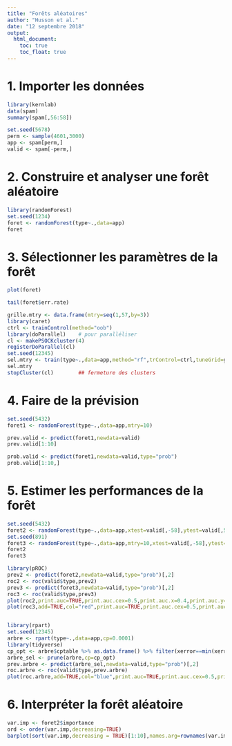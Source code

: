 ---
title: "Forêts aléatoires"
author: "Husson et al."
date: "12 septembre 2018"
output:
  html_document:
    toc: true
    toc_float: true 
---

# 1. Importer les données

```{r,message=FALSE,warning=FALSE}
library(kernlab)
data(spam)
summary(spam[,56:58])
```

```{r}
set.seed(5678)
perm <- sample(4601,3000)
app <- spam[perm,]
valid <- spam[-perm,]
```

# 2. Construire et analyser une forêt aléatoire

```{r,message=FALSE,warning=FALSE}
library(randomForest)
set.seed(1234)
foret <- randomForest(type~.,data=app)
foret
```

# 3. Sélectionner les paramètres de la forêt

```{r}
plot(foret)
```

```{r}
tail(foret$err.rate)
```

```{r,message=FALSE,warning=FALSE}
grille.mtry <- data.frame(mtry=seq(1,57,by=3))
library(caret)
ctrl <- trainControl(method="oob")
library(doParallel)    # pour paralléliser
cl <- makePSOCKcluster(4)
registerDoParallel(cl)     
set.seed(12345)
sel.mtry <- train(type~.,data=app,method="rf",trControl=ctrl,tuneGrid=grille.mtry)
sel.mtry
stopCluster(cl)        ## fermeture des clusters
```

# 4. Faire de la prévision

```{r}
set.seed(5432)
foret1 <- randomForest(type~.,data=app,mtry=10)

prev.valid <- predict(foret1,newdata=valid)
prev.valid[1:10]

prob.valid <- predict(foret1,newdata=valid,type="prob")
prob.valid[1:10,]
```

# 5. Estimer les performances de la forêt

```{r}
set.seed(5432)
foret2 <- randomForest(type~.,data=app,xtest=valid[,-58],ytest=valid[,58],keep.forest=TRUE)
set.seed(891)
foret3 <- randomForest(type~.,data=app,mtry=10,xtest=valid[,-58],ytest=valid[,58],keep.forest=TRUE)
foret2
foret3
```

```{r,message=FALSE,warning=FALSE,fig.width=5,fig.height=5}
library(pROC)
prev2 <- predict(foret2,newdata=valid,type="prob")[,2]
roc2 <- roc(valid$type,prev2)
prev3 <- predict(foret3,newdata=valid,type="prob")[,2]
roc3 <- roc(valid$type,prev3)
plot(roc2,print.auc=TRUE,print.auc.cex=0.5,print.auc.x=0.4,print.auc.y=0.3)
plot(roc3,add=TRUE,col="red",print.auc=TRUE,print.auc.cex=0.5,print.auc.col="red",print.auc.x=0.4,print.auc.y=0.2)


library(rpart)
set.seed(12345)
arbre <- rpart(type~.,data=app,cp=0.0001)
library(tidyverse)
cp_opt <- arbre$cptable %>% as.data.frame() %>% filter(xerror==min(xerror)) %>% select(CP) %>% max() %>% as.numeric() 
arbre_sel <- prune(arbre,cp=cp_opt)
prev.arbre <- predict(arbre_sel,newdata=valid,type="prob")[,2]
roc.arbre <- roc(valid$type,prev.arbre)
plot(roc.arbre,add=TRUE,col="blue",print.auc=TRUE,print.auc.cex=0.5,print.auc.col="blue",print.auc.x=0.4,print.auc.y=0.1)
```

# 6. Interpréter la forêt aléatoire

```{r,fig.width=10,fig.height=5}
var.imp <- foret2$importance
ord <- order(var.imp,decreasing=TRUE)
barplot(sort(var.imp,decreasing = TRUE)[1:10],names.arg=rownames(var.imp)[ord][1:10],cex.names=0.4)
```

